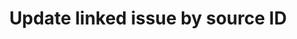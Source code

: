 ---
title: "Update linked issue by source ID"
openapi: "POST /api/v1/linked_issues/source/{sourceId}"
---